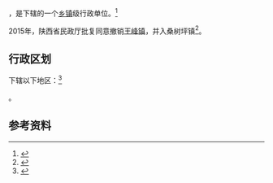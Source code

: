 {{中国乡级行政区|61/05/81/101/000}}

'''{{PAGENAMEBASE}}'''，是{{PRC admin/fullname|61/05/81/101/000|3}}下辖的一个[[乡镇|乡镇]]级行政单位。<ref>{{PRC admin/ref sgc|{{PRC admin/parent|61/05/81/101/000}}}}</ref>

2015年，陕西省民政厅批复同意撤销[[王峰镇|王峰镇]]，并入桑树坪镇<ref>{{Cite web |url=http://news.xinhuanet.com/local/2015-06/28/c_127959075.htm |title=陕西省民政厅关于陕西省乡镇行政区划调整的公告 |accessdate=2017-09-13 |archive-date=2017-09-13 |archive-url=https://web.archive.org/web/20170913183916/http://news.xinhuanet.com/local/2015-06/28/c_127959075.htm |dead-url=no }}</ref>。

== 行政区划 ==

{{PAGENAMEBASE}}下辖以下地区：<ref>{{PRC admin/ref sgc|61/05/81/101/000}}</ref>

{{PRC admin/children|61/05/81/101/000}}。

== 参考资料 ==

{{reflist}}

{{行政区划小作品}}
{{PRC admin/navcat|61/05/81/101/000}}